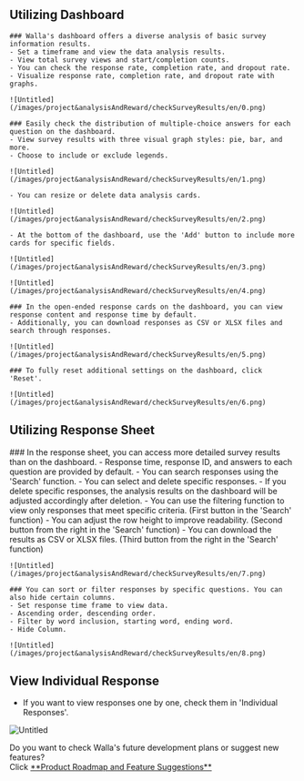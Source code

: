 
## Utilizing Dashboard

<Steps>

    ### Walla's dashboard offers a diverse analysis of basic survey information results.
    - Set a timeframe and view the data analysis results.
    - View total survey views and start/completion counts.
    - You can check the response rate, completion rate, and dropout rate.
    - Visualize response rate, completion rate, and dropout rate with graphs.

    ![Untitled](/images/project&analysisAndReward/checkSurveyResults/en/0.png)

    ### Easily check the distribution of multiple-choice answers for each question on the dashboard.
    - View survey results with three visual graph styles: pie, bar, and more.
    - Choose to include or exclude legends.

    ![Untitled](/images/project&analysisAndReward/checkSurveyResults/en/1.png)

    - You can resize or delete data analysis cards.

    ![Untitled](/images/project&analysisAndReward/checkSurveyResults/en/2.png)

    - At the bottom of the dashboard, use the 'Add' button to include more cards for specific fields.

    ![Untitled](/images/project&analysisAndReward/checkSurveyResults/en/3.png)

    ![Untitled](/images/project&analysisAndReward/checkSurveyResults/en/4.png)

    ### In the open-ended response cards on the dashboard, you can view response content and response time by default.
    - Additionally, you can download responses as CSV or XLSX files and search through responses.

    ![Untitled](/images/project&analysisAndReward/checkSurveyResults/en/5.png)

    ### To fully reset additional settings on the dashboard, click 'Reset'.

    ![Untitled](/images/project&analysisAndReward/checkSurveyResults/en/6.png)

</Steps>

## Utilizing Response Sheet

<Steps>
    ### In the response sheet, you can access more detailed survey results than on the dashboard.
    - Response time, response ID, and answers to each question are provided by default.
    - You can search responses using the 'Search' function.
    - You can select and delete specific responses.
    - If you delete specific responses, the analysis results on the dashboard will be adjusted accordingly after deletion.
    - You can use the filtering function to view only responses that meet specific criteria. (First button in the 'Search' function)
    - You can adjust the row height to improve readability. (Second button from the right in the 'Search' function)
    - You can download the results as CSV or XLSX files. (Third button from the right in the 'Search' function)

    ![Untitled](/images/project&analysisAndReward/checkSurveyResults/en/7.png)

    ### You can sort or filter responses by specific questions. You can also hide certain columns.
    - Set response time frame to view data.
    - Ascending order, descending order.
    - Filter by word inclusion, starting word, ending word.
    - Hide Column.

    ![Untitled](/images/project&analysisAndReward/checkSurveyResults/en/8.png)

</Steps>


## View Individual Response

- If you want to view responses one by one, check them in 'Individual Responses'.

![Untitled](/images/project&analysisAndReward/checkSurveyResults/en/9.png)

<Callout type='info' emoji="🔔">
    Do you want to check Walla's future development plans or suggest new features? <br/>Click <a
    href='https://google.com'
    target="_blank"
    rel="noopener noreferrer"
    style={{textDecoration: 'underline'}}>**Product
    Roadmap and Feature Suggestions**</a>
</Callout>